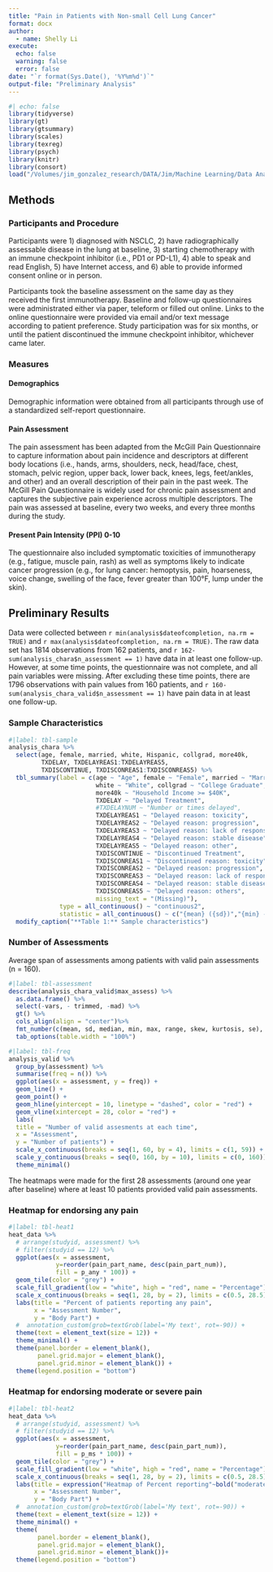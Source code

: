 ```yaml
---
title: "Pain in Patients with Non-small Cell Lung Cancer"
format: docx
author: 
  - name: Shelly Li
execute:
  echo: false
  warning: false
  error: false
date: "`r format(Sys.Date(), '%Y%m%d')`"
output-file: "Preliminary Analysis"
---
```


```r
#| echo: false
library(tidyverse)
library(gt)
library(gtsummary)
library(scales)
library(texreg)
library(psych)
library(knitr)
library(consort)
load("/Volumes/jim_gonzalez_research/DATA/Jim/Machine Learning/Data Analysis/Li - Pain/AnalysisData.RData")
```

## Methods
### Participants and Procedure

Participants were 1) diagnosed with NSCLC, 2) have radiographically assessable disease in the lung at baseline, 3) starting chemotherapy with an immune checkpoint inhibitor (i.e., PD1 or PD-L1), 4) able to speak and read English, 5) have Internet access, and 6) able to provide informed consent online or in person.

Participants took the baseline assessment on the same day as they received the first immunotherapy. Baseline and follow-up questionnaires were administrated either via paper, teleform or filled out online. Links to the online questionnaire were provided via email and/or text message according to patient preference. Study participation was for six months, or until the patient discontinued the immune checkpoint inhibitor, whichever came later.  

### Measures
#### Demographics

Demographic information were obtained from all participants through use of a standardized self-report questionnaire. 

#### Pain Assessment

The pain assessment has been adapted from the McGill Pain Questionnaire to capture information about pain incidence and descriptors at different body locations (i.e., hands, arms, shoulders, neck, head/face, chest, stomach, pelvic region, upper back, lower back, knees, legs, feet/ankles, and other) and an overall description of their pain in the past week. The McGill Pain Questionnaire is widely used for chronic pain assessment and captures the subjective pain experience across multiple descriptors. The pain was assessed at baseline, every two weeks, and every three months during the study.

#### Present Pain Intensity (PPI) 0-10

The questionnaire also included symptomatic toxicities of immunotherapy (e.g., fatigue, muscle pain, rash) as well as symptoms likely to indicate cancer progression (e.g., for lung cancer: hemoptysis, pain, hoarseness, voice change, swelling of the face, fever greater than 100°F, lump under the skin).

## Preliminary Results
    
Data were collected between `r min(analysis$dateofcompletion, na.rm = TRUE)` and `r max(analysis$dateofcompletion, na.rm = TRUE)`. The raw data set has 1814 observations from 162 patients, and `r 162-sum(analysis_chara$n_assessment == 1)` have data in at least one follow-up. However, at some time points, the questionnaire was not complete, and all pain variables were missing. After excluding these time points, there are 1796 observations with pain values from 160 patients, and `r 160-sum(analysis_chara_valid$n_assessment == 1)` have pain data in at least one follow-up. 

### Sample Characteristics

```r
#|label: tbl-sample
analysis_chara %>%
  select(age, female, married, white, Hispanic, collgrad, more40k, 
         TXDELAY, TXDELAYREAS1:TXDELAYREAS5,
         TXDISCONTINUE, TXDISCONREAS1:TXDISCONREAS5) %>%
  tbl_summary(label = c(age ~ "Age", female ~ "Female", married ~ "Married",
                        white ~ "White", collgrad ~ "College Graduate", 
                        more40k ~ "Household Income >= $40K", 
                        TXDELAY ~ "Delayed Treatment", 
                        #TXDELAYNUM ~ "Number or times delayed", 
                        TXDELAYREAS1 ~ "Delayed reason: toxicity",
                        TXDELAYREAS2 ~ "Delayed reason: progression",
                        TXDELAYREAS3 ~ "Delayed reason: lack of response",
                        TXDELAYREAS4 ~ "Delayed reason: stable disease",
                        TXDELAYREAS5 ~ "Delayed reason: other",
                        TXDISCONTINUE ~ "Discontinued Treatment", 
                        TXDISCONREAS1 ~ "Discontinued reason: toxicity",
                        TXDISCONREAS2 ~ "Delayed reason: progression",
                        TXDISCONREAS3 ~ "Delayed reason: lack of response",
                        TXDISCONREAS4 ~ "Delayed reason: stable disease",
                        TXDISCONREAS5 ~ "Delayed reason: others", 
                        missing_text = "(Missing)"),
              type = all_continuous() ~ "continuous2",
              statistic = all_continuous() ~ c("{mean} ({sd})","{min} - {max}"),) %>%
  modify_caption("**Table 1:** Sample characteristics") 
```

### Number of Assessments
Average span of assessments among patients with valid pain assessments (n = 160). 

```r
#|label: tbl-assessment
describe(analysis_chara_valid$max_assess) %>%
  as.data.frame() %>%
  select(-vars, - trimmed, -mad) %>%
  gt() %>%
  cols_align(align = "center")%>%
  fmt_number(c(mean, sd, median, min, max, range, skew, kurtosis, se), decimals = 1)%>%
  tab_options(table.width = "100%")
```

```r
#|label: tbl-freq
analysis_valid %>%
  group_by(assessment) %>%
  summarise(freq = n()) %>%
  ggplot(aes(x = assessment, y = freq)) +
  geom_line() +
  geom_point() +
  geom_hline(yintercept = 10, linetype = "dashed", color = "red") + 
  geom_vline(xintercept = 28, color = "red") + 
  labs(
  title = "Number of valid assesments at each time", 
  x = "Assessment", 
  y = "Number of patients") +
  scale_x_continuous(breaks = seq(1, 60, by = 4), limits = c(1, 59)) +  
  scale_y_continuous(breaks = seq(0, 160, by = 10), limits = c(0, 160)) +  
  theme_minimal()
```
The heatmaps were made for the first 28 assessments (around one year after baseline) where at least 10 patients provided valid pain assessments. 

### Heatmap for endorsing any pain 

```r
#|label: tbl-heat1
heat_data %>%
  # arrange(studyid, assessment) %>%
  # filter(studyid == 12) %>%
  ggplot(aes(x = assessment, 
             y=reorder(pain_part_name, desc(pain_part_num)), 
             fill = p_any * 100)) +  
  geom_tile(color = "grey") +
  scale_fill_gradient(low = "white", high = "red", name = "Percentage") +
  scale_x_continuous(breaks = seq(1, 28, by = 2), limits = c(0.5, 28.5)) +
  labs(title = "Percent of patients reporting any pain", 
       x = "Assessment Number", 
       y = "Body Part") +
  #  annotation_custom(grob=textGrob(label='My text', rot=-90)) +
  theme(text = element_text(size = 12)) +
  theme_minimal() +
  theme(panel.border = element_blank(), 
        panel.grid.major = element_blank(),
        panel.grid.minor = element_blank()) +
  theme(legend.position = "bottom")
```


### Heatmap for endorsing moderate or severe pain

```r
#|label: tbl-heat2
heat_data %>%
  # arrange(studyid, assessment) %>%
  # filter(studyid == 12) %>%
  ggplot(aes(x = assessment, 
             y=reorder(pain_part_name, desc(pain_part_num)), 
             fill = p_ms * 100)) +  
  geom_tile(color = "grey") +
  scale_fill_gradient(low = "white", high = "red", name = "Percentage") +
  scale_x_continuous(breaks = seq(1, 28, by = 2), limits = c(0.5, 28.5)) +
  labs(title = expression("Heatmap of Percent reporting"~bold("moderate to severe")~"pain"), 
       x = "Assessment Number", 
       y = "Body Part") +
  #  annotation_custom(grob=textGrob(label='My text', rot=-90)) +
  theme(text = element_text(size = 12)) +
  theme_minimal() +
  theme(
        panel.border = element_blank(), 
        panel.grid.major = element_blank(),
        panel.grid.minor = element_blank())+
  theme(legend.position = "bottom")
```
 